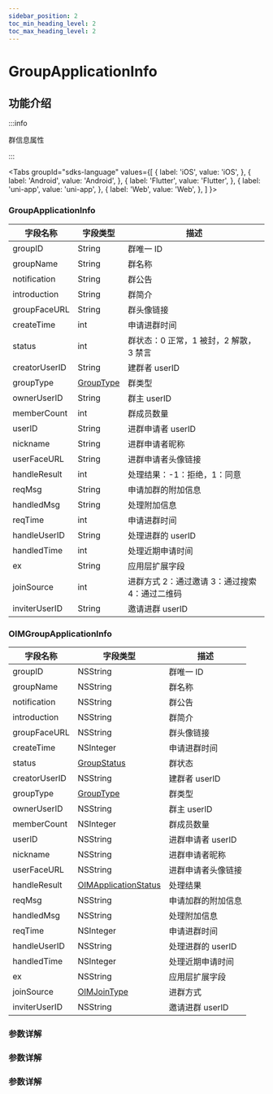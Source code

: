 ```yaml
---
sidebar_position: 2
toc_min_heading_level: 2
toc_max_heading_level: 2
---
```


# GroupApplicationInfo

## 功能介绍

:::info

群信息属性

:::

<Tabs
groupId="sdks-language"
values={[
{ label: 'iOS', value: 'iOS', },
{ label: 'Android', value: 'Android', },
{ label: 'Flutter', value: 'Flutter', },
{ label: 'uni-app', value: 'uni-app', },
{ label: 'Web', value: 'Web', },
]
}>

<TabItem value="Flutter">

### GroupApplicationInfo

| 字段名称      | 字段类型                                  | 描述                                           |
| ------------- | ----------------------------------------- | ---------------------------------------------- |
| groupID       | String                                    | 群唯一 ID                                      |
| groupName     | String                                    | 群名称                                         |
| notification  | String                                    | 群公告                                         |
| introduction  | String                                    | 群简介                                         |
| groupFaceURL  | String                                    | 群头像链接                                     |
| createTime    | int                                       | 申请进群时间                                   |
| status        | int                                       | 群状态：0 正常，1 被封，2 解散，3 禁言         |
| creatorUserID | String                                    | 建群者 userID                                  |
| groupType     | [GroupType](docs/sdks/Enum/GroupType.mdx) | 群类型                                         |
| ownerUserID   | String                                    | 群主 userID                                    |
| memberCount   | int                                       | 群成员数量                                     |
| userID        | String                                    | 进群申请者 userID                              |
| nickname      | String                                    | 进群申请者昵称                                 |
| userFaceURL   | String                                    | 进群申请者头像链接                             |
| handleResult  | int                                       | 处理结果：-1：拒绝，1：同意                    |
| reqMsg        | String                                    | 申请加群的附加信息                             |
| handledMsg    | String                                    | 处理附加信息                                   |
| reqTime       | int                                       | 申请进群时间                                   |
| handleUserID  | String                                    | 处理进群的 userID                              |
| handledTime   | int                                       | 处理近期申请时间                               |
| ex            | String                                    | 应用层扩展字段                                 |
| joinSource    | int                                       | 进群方式 2：通过邀请 3：通过搜索 4：通过二维码 |
| inviterUserID | String                                    | 邀请进群 userID                                |

</TabItem>

<TabItem value="iOS">

### OIMGroupApplicationInfo

| 字段名称      | 字段类型                                                | 描述               |
| ------------- | ------------------------------------------------------- | ------------------ |
| groupID       | NSString                                                | 群唯一 ID          |
| groupName     | NSString                                                | 群名称             |
| notification  | NSString                                                | 群公告             |
| introduction  | NSString                                                | 群简介             |
| groupFaceURL  | NSString                                                | 群头像链接         |
| createTime    | NSInteger                                               | 申请进群时间       |
| status        | [GroupStatus](docs/sdks/Enum/GroupStatus.mdx)           | 群状态             |
| creatorUserID | NSString                                                | 建群者 userID      |
| groupType     | [GroupType](docs/sdks/Enum/GroupType.mdx)               | 群类型             |
| ownerUserID   | NSString                                                | 群主 userID        |
| memberCount   | NSInteger                                               | 群成员数量         |
| userID        | NSString                                                | 进群申请者 userID  |
| nickname      | NSString                                                | 进群申请者昵称     |
| userFaceURL   | NSString                                                | 进群申请者头像链接 |
| handleResult  | [OIMApplicationStatus](docs/sdks/Enum/HandleResult.mdx) | 处理结果           |
| reqMsg        | NSString                                                | 申请加群的附加信息 |
| handledMsg    | NSString                                                | 处理附加信息       |
| reqTime       | NSInteger                                               | 申请进群时间       |
| handleUserID  | NSString                                                | 处理进群的 userID  |
| handledTime   | NSInteger                                               | 处理近期申请时间   |
| ex            | NSString                                                | 应用层扩展字段     |
| joinSource    | [OIMJoinType](docs/sdks/Enum/JoinSource.mdx)            | 进群方式           |
| inviterUserID | NSString                                                | 邀请进群 userID    |

</TabItem>

<TabItem value="Android">

### 参数详解

</TabItem>

<TabItem value="Web">

### 参数详解

</TabItem>

<TabItem value="uni-app">

### 参数详解

</TabItem>

</Tabs>
